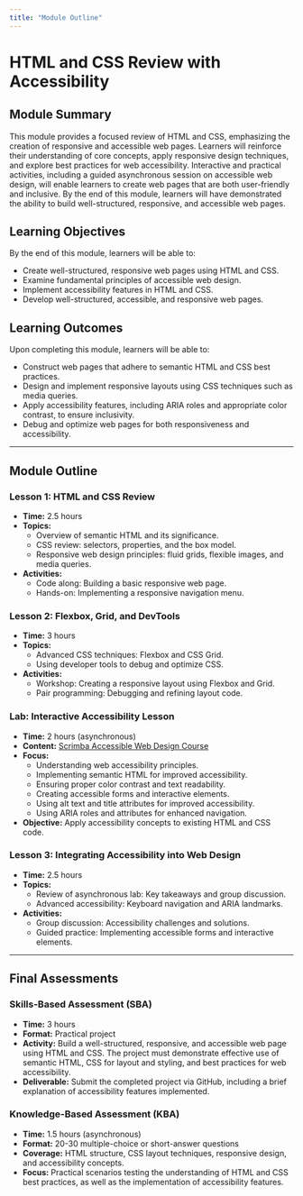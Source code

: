 ```yaml
---
title: "Module Outline"
---
```


# HTML and CSS Review with Accessibility

## Module Summary

This module provides a focused review of HTML and CSS, emphasizing the creation of responsive and accessible web pages. Learners will reinforce their understanding of core concepts, apply responsive design techniques, and explore best practices for web accessibility. Interactive and practical activities, including a guided asynchronous session on accessible web design, will enable learners to create web pages that are both user-friendly and inclusive. By the end of this module, learners will have demonstrated the ability to build well-structured, responsive, and accessible web pages.

## Learning Objectives

By the end of this module, learners will be able to:
- Create well-structured, responsive web pages using HTML and CSS.
- Examine fundamental principles of accessible web design.
- Implement accessibility features in HTML and CSS.
- Develop well-structured, accessible, and responsive web pages.

## Learning Outcomes

Upon completing this module, learners will be able to:
- Construct web pages that adhere to semantic HTML and CSS best practices.
- Design and implement responsive layouts using CSS techniques such as media queries.
- Apply accessibility features, including ARIA roles and appropriate color contrast, to ensure inclusivity.
- Debug and optimize web pages for both responsiveness and accessibility.

---

## Module Outline

### Lesson 1: HTML and CSS Review
- **Time:** 2.5 hours
- **Topics:**
  - Overview of semantic HTML and its significance.
  - CSS review: selectors, properties, and the box model.
  - Responsive web design principles: fluid grids, flexible images, and media queries.
- **Activities:**
  - Code along: Building a basic responsive web page.
  - Hands-on: Implementing a responsive navigation menu.

### Lesson 2: Flexbox, Grid, and DevTools
- **Time:** 3 hours
- **Topics:**
  - Advanced CSS techniques: Flexbox and CSS Grid.
  - Using developer tools to debug and optimize CSS.
- **Activities:**
  - Workshop: Creating a responsive layout using Flexbox and Grid.
  - Pair programming: Debugging and refining layout code.

### Lab: Interactive Accessibility Lesson
- **Time:** 2 hours (asynchronous)
- **Content:** [Scrimba Accessible Web Design Course](https://v2.scrimba.com/learn-accessible-web-design-c031)
- **Focus:**
  - Understanding web accessibility principles.
  - Implementing semantic HTML for improved accessibility.
  - Ensuring proper color contrast and text readability.
  - Creating accessible forms and interactive elements.
  - Using alt text and title attributes for improved accessibility.
  - Using ARIA roles and attributes for enhanced navigation.
- **Objective:** Apply accessibility concepts to existing HTML and CSS code.

### Lesson 3: Integrating Accessibility into Web Design
- **Time:** 2.5 hours
- **Topics:**
  - Review of asynchronous lab: Key takeaways and group discussion.
  - Advanced accessibility: Keyboard navigation and ARIA landmarks.
- **Activities:**
  - Group discussion: Accessibility challenges and solutions.
  - Guided practice: Implementing accessible forms and interactive elements.

---

## Final Assessments

### Skills-Based Assessment (SBA)

- **Time:** 3 hours
- **Format:** Practical project
- **Activity:** Build a well-structured, responsive, and accessible web page using HTML and CSS. The project must demonstrate effective use of semantic HTML, CSS for layout and styling, and best practices for web accessibility.
- **Deliverable:** Submit the completed project via GitHub, including a brief explanation of accessibility features implemented.

### Knowledge-Based Assessment (KBA)

- **Time:** 1.5 hours (asynchronous)
- **Format:** 20-30 multiple-choice or short-answer questions
- **Coverage:** HTML structure, CSS layout techniques, responsive design, and accessibility concepts.
- **Focus:** Practical scenarios testing the understanding of HTML and CSS best practices, as well as the implementation of accessibility features.
